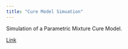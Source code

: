 ```yaml
---
title: "Cure Model Simuation"
---
```


Simulation of a Parametric Mixture Cure Model.

[Link](https://howiebaek-2.shinyapps.io/mixture-cure-model-sim/)